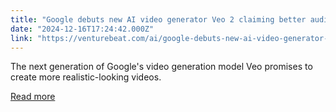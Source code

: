 ```yaml
---
title: "Google debuts new AI video generator Veo 2 claiming better audience scores than Sora"
date: "2024-12-16T17:24:42.000Z"
link: "https://venturebeat.com/ai/google-debuts-new-ai-video-generator-veo-2-claiming-better-audience-scores-than-sora/"
---
```


The next generation of Google's video generation model Veo promises to create more realistic-looking videos.

[Read more](https://venturebeat.com/ai/google-debuts-new-ai-video-generator-veo-2-claiming-better-audience-scores-than-sora/)
